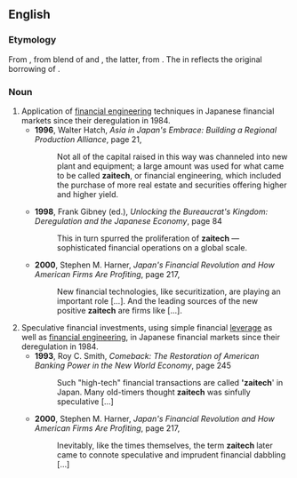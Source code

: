 ==English==

===Etymology===
From {{etyl|ja|en}} {{m|ja|財テク||money management|tr=zaiteku}}, from blend of {{m|ja|財務||financial dealings|tr=zaimu}} and {{m|ja|テクノロジー||technology|tr=tekunorojii}}, the latter, from {{bor|en|en|technology}}. The {{m|en||-tech}} in {{m|en||zaitech}} reflects the original borrowing of {{cog|en||technology}}.

===Noun===
{{en-noun}}

# Application of [[financial engineering]] techniques in Japanese financial markets since their deregulation in 1984.
#* '''1996''', Walter Hatch, ''Asia in Japan's Embrace: Building a Regional Production Alliance'', page 21,
#*: Not all of the capital raised in this way was channeled into new plant and equipment; a large amount was used for what came to be called '''zaitech''', or financial engineering, which included the purchase of more real estate and securities offering higher and higher yield.
#* '''1998''', Frank Gibney (ed.), ''Unlocking the Bureaucrat's Kingdom: Deregulation and the Japanese Economy'', page 84
#*: This in turn spurred the proliferation of '''zaitech''' — sophisticated financial operations on a global scale.
#* '''2000''', Stephen M. Harner, ''Japan's Financial Revolution and How American Firms Are Profiting'', page 217,
#*: New financial technologies, like securitization, are playing an important role [...]. And the leading sources of the new positive '''zaitech''' are firms like [...].
# Speculative financial investments, using simple financial [[w:leverage (finance)|leverage]] as well as [[financial engineering]], in Japanese financial markets since their deregulation in 1984.
#* '''1993''', Roy C. Smith, ''Comeback: The Restoration of American Banking Power in the New World Economy'', page 245
#*: Such "high-tech" financial transactions are called ''''zaitech'''' in Japan. Many old-timers thought '''zaitech''' was sinfully speculative […]
#* '''2000''', Stephen M. Harner, ''Japan's Financial Revolution and How American Firms Are Profiting'', page 217,
#*: Inevitably, like the times themselves, the term '''zaitech''' later came to connote speculative and imprudent financial dabbling […]